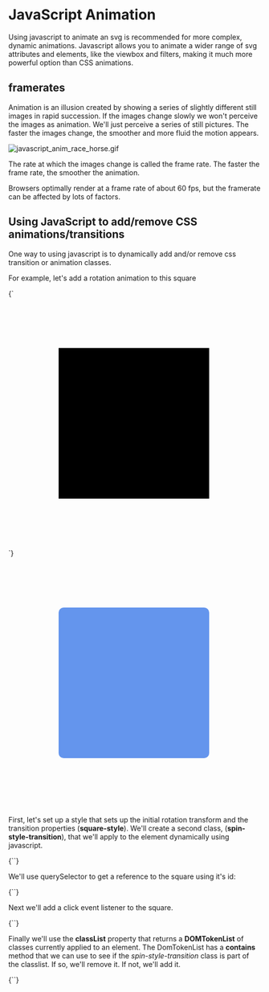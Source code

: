 
# JavaScript Animation

Using javascript to animate an svg is recommended for more complex, dynamic animations. Javascript allows you to animate a wider range of svg attributes and elements, like the viewbox and filters, making it much more powerful option than CSS animations.

## framerates

Animation is an illusion created by showing a series of slightly different still images in rapid succession. If the images change slowly we won't perceive the images as animation. We'll just perceive a series of still pictures. The faster the images change, the smoother and more fluid the motion appears.

![javascript_anim_race_horse.gif](javascript_anim_race_horse.gif)

The rate at which the images change is called the frame rate. The faster the frame rate, the smoother the animation.

<FrameRateExample />

Browsers optimally render at a frame rate of about 60 fps, but the framerate can be affected by lots of factors.

## Using JavaScript to add/remove CSS animations/transitions

One way to using javascript is to dynamically add and/or remove css transition or animation classes.

For example, let's add a rotation animation to this square

<Blocks>
  {`<svg width="500" height="500" viewbox="0 0 500 500">
  <g id="square" transform="translate(250 250)">
    <rect
      class="square-style"
      x="-150" y="-150"
      width="300" height="300"
      ...
    />
  </g>
</svg>`}
</Blocks>

<svg width="500" height="500" viewbox="0 0 500 500">
  <g id="holder" transform="translate(250 250)">
    <rect
      id="square"
      class="square-style"
      x="-150"
      y="-150"
      width="300"
      height="300"
      rx="10"
      ry="10"
      fill="cornflowerblue"
    />
  </g>
</svg>

First, let's set up a style that sets up the initial rotation transform and the transition properties (**square-style**). We'll create a second class, (**spin-style-transition**), that we'll apply to the element dynamically using javascript.

<Blocks>
  {`<style>
   .square-style {
       transform: rotate(0deg);
       transition: 500ms ease-in-out;
   }

    .spin-style-transition {
        transform: rotate(360deg);
    }.

</style>`}
</Blocks>

We'll use querySelector to get a reference to the square using it's id:

<Blocks>
  {`<script>
   const square = document.querySelector("#square");
</script>`}
</Blocks>

Next we'll add a click event listener to the square.

<Blocks>
  {`<script>
   const square = document.querySelector("#square");
   square.addEventListener("click", () => {
	// code goes here
 })
</script>`}
</Blocks>

Finally we'll use the **classList** property that returns a **DOMTokenList** of classes currently applied to an element. The DomTokenList has a **contains** method that we can use to see if the _spin-style-transition_ class is part of the classlist. If so, we'll remove it. If not, we'll add it.

<Blocks>
  {`<script>
    const square = document.querySelector("#square");
    square.addEventListener("click", () => {
        const list = square.classList;
        list.contains("spin-style-transition") 
        ? square.classList.remove("spin-style-transition") 
        : square.classList.add("spin-style-transition")
 })
</script>`}
</Blocks>
